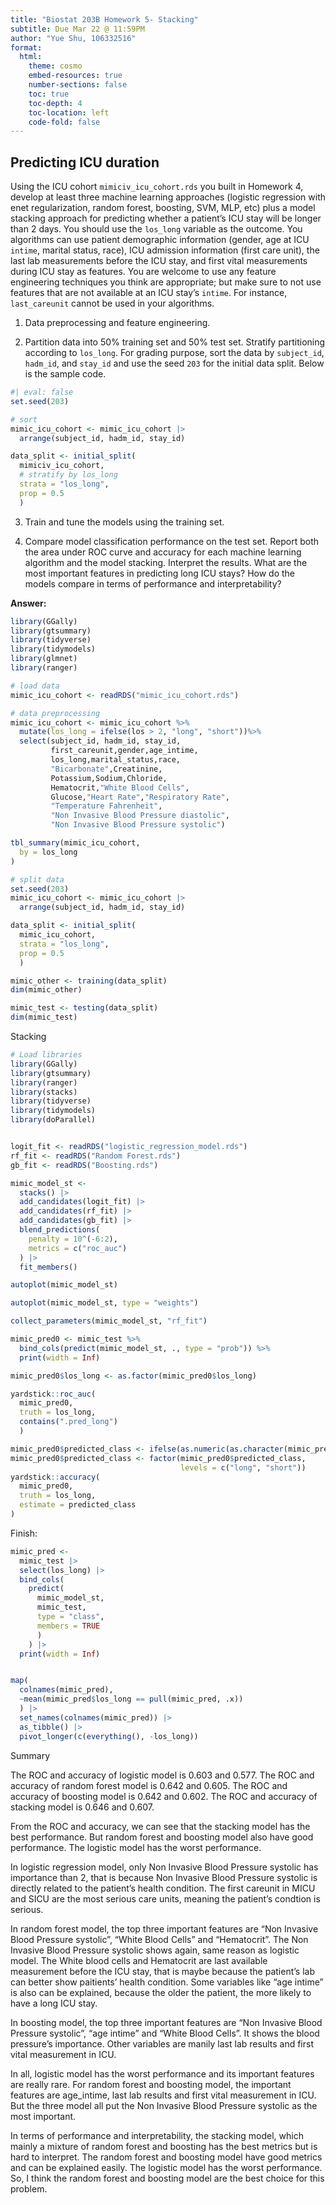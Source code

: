 ```yaml
---
title: "Biostat 203B Homework 5- Stacking"
subtitle: Due Mar 22 @ 11:59PM
author: "Yue Shu, 106332516"
format:
  html:
    theme: cosmo
    embed-resources: true
    number-sections: false
    toc: true
    toc-depth: 4
    toc-location: left
    code-fold: false
---
```


## Predicting ICU duration

Using the ICU cohort `mimiciv_icu_cohort.rds` you built in Homework 4, develop at least three machine learning approaches (logistic regression with enet regularization, random forest, boosting, SVM, MLP, etc) plus a model stacking approach for predicting whether a patient's ICU stay will be longer than 2 days. You should use the `los_long` variable as the outcome. You algorithms can use patient demographic information (gender, age at ICU `intime`, marital status, race), ICU admission information (first care unit), the last lab measurements before the ICU stay, and first vital measurements during ICU stay as features. You are welcome to use any feature engineering techniques you think are appropriate; but make sure to not use features that are not available at an ICU stay's `intime`. For instance, `last_careunit` cannot be used in your algorithms. 

1. Data preprocessing and feature engineering.

2. Partition data into 50% training set and 50% test set. Stratify partitioning according to `los_long`. For grading purpose, sort the data by `subject_id`, `hadm_id`, and `stay_id` and use the seed `203` for the initial data split. Below is the sample code.
```r
#| eval: false
set.seed(203)

# sort
mimic_icu_cohort <- mimic_icu_cohort |>
  arrange(subject_id, hadm_id, stay_id)

data_split <- initial_split(
  mimiciv_icu_cohort, 
  # stratify by los_long
  strata = "los_long", 
  prop = 0.5
  )
```

3. Train and tune the models using the training set.

4. Compare model classification performance on the test set. Report both the area under ROC curve and accuracy for each machine learning algorithm and the model stacking. Interpret the results. What are the most important features in predicting long ICU stays? How do the models compare in terms of performance and interpretability?

**Answer:**

```r
library(GGally)
library(gtsummary)
library(tidyverse)
library(tidymodels)
library(glmnet)
library(ranger)

# load data
mimic_icu_cohort <- readRDS("mimic_icu_cohort.rds")

# data preprocessing
mimic_icu_cohort <- mimic_icu_cohort %>%
  mutate(los_long = ifelse(los > 2, "long", "short"))%>%
  select(subject_id, hadm_id, stay_id,
         first_careunit,gender,age_intime,
         los_long,marital_status,race,
         "Bicarbonate",Creatinine,
         Potassium,Sodium,Chloride,
         Hematocrit,"White Blood Cells",
         Glucose,"Heart Rate","Respiratory Rate",
         "Temperature Fahrenheit",
         "Non Invasive Blood Pressure diastolic",
         "Non Invasive Blood Pressure systolic")

tbl_summary(mimic_icu_cohort,
  by = los_long
)
```

```r
# split data
set.seed(203)
mimic_icu_cohort <- mimic_icu_cohort |>
  arrange(subject_id, hadm_id, stay_id)

data_split <- initial_split(
  mimic_icu_cohort, 
  strata = "los_long", 
  prop = 0.5
  )

mimic_other <- training(data_split)
dim(mimic_other)

mimic_test <- testing(data_split)
dim(mimic_test)
```

Stacking
```r

# Load libraries
library(GGally)
library(gtsummary)
library(ranger)
library(stacks)
library(tidyverse)
library(tidymodels)
library(doParallel)


logit_fit <- readRDS("logistic_regression_model.rds")
rf_fit <- readRDS("Random Forest.rds")
gb_fit <- readRDS("Boosting.rds")

mimic_model_st <- 
  stacks() |>
  add_candidates(logit_fit) |>
  add_candidates(rf_fit) |>
  add_candidates(gb_fit) |>
  blend_predictions(
    penalty = 10^(-6:2),
    metrics = c("roc_auc")
  ) |>
  fit_members()

autoplot(mimic_model_st)

autoplot(mimic_model_st, type = "weights")

collect_parameters(mimic_model_st, "rf_fit")

mimic_pred0 <- mimic_test %>%
  bind_cols(predict(mimic_model_st, ., type = "prob")) %>%
  print(width = Inf)

mimic_pred0$los_long <- as.factor(mimic_pred0$los_long)

yardstick::roc_auc(
  mimic_pred0,
  truth = los_long,
  contains(".pred_long")
  )

mimic_pred0$predicted_class <- ifelse(as.numeric(as.character(mimic_pred0$.pred_long)) > 0.5, "long", "short")
mimic_pred0$predicted_class <- factor(mimic_pred0$predicted_class, 
                                      levels = c("long", "short"))
yardstick::accuracy(
  mimic_pred0,
  truth = los_long,
  estimate = predicted_class
)

```

Finish:
```r
mimic_pred <-
  mimic_test |>
  select(los_long) |>
  bind_cols(
    predict(
      mimic_model_st,
      mimic_test,
      type = "class",
      members = TRUE
      )
    ) |>
  print(width = Inf)


map(
  colnames(mimic_pred),
  ~mean(mimic_pred$los_long == pull(mimic_pred, .x))
  ) |>
  set_names(colnames(mimic_pred)) |>
  as_tibble() |>
  pivot_longer(c(everything(), -los_long))
```

Summary

The ROC and accuracy of logistic model is 0.603 and 0.577.
The ROC and accuracy of random forest model is 0.642 and 0.605.
The ROC and accuracy of boosting model is 0.642 and 0.602.
The ROC and accuracy of stacking model is 0.646 and 0.607.

From the ROC and accuracy, we can see that the stacking model has the best 
performance. But random forest and boosting model also have good performance. 
The logistic model has the worst performance.

In logistic regression model, only Non Invasive Blood Pressure 
systolic has importance than 2, that is because Non Invasive Blood Pressure 
systolic is directly related to the patient's health condition. 
The first careunit in MICU and SICU are the most serious care units, 
meaning the patient's condtion is serious.

In random forest model, the top three important features are 
"Non Invasive Blood Pressure systolic", "White Blood Cells" and "Hematocrit". 
The Non Invasive Blood Pressure systolic shows again, same reason as 
logistic model. The White blood cells and Hematocrit are last available 
measurement before the ICU stay, that is maybe because the patient's lab 
can better show paitients' health condition. Some variables like "age intime" is
also can be explained, because the older the patient, the more likely to have
a long ICU stay. 

In boosting model, the top three important features are "Non Invasive 
Blood Pressure systolic", "age intime" and "White Blood Cells". It shows the 
blood pressure's importance. Other variables are manily last lab results and 
first vital measurement in ICU. 

In all, logistic model has the worst performance and its important features are 
really rare. For random forest and boosting model, the important features are 
age_intime, last lab results and first vital measurement in ICU. But the three 
model all put the Non Invasive Blood Pressure systolic as the most important. 

In terms of performance and interpretability, the stacking model, which mainly 
a mixture of random forest and boosting has the best metrics but is hard to 
interpret. The random forest and boosting model have good metrics and can be 
explained easily. The logistic model has the worst performance. So, I think the
random forest and boosting model are the best choice for this problem. 





